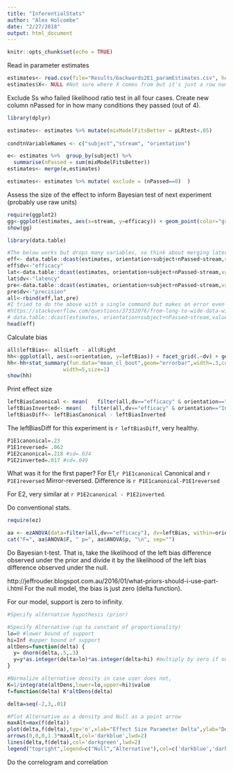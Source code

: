 ```yaml
---
title: "InferentialStats"
author: "Alex Holcombe"
date: "2/27/2018"
output: html_document
---
```


```r
knitr::opts_chunk$set(echo = TRUE)
```

Read in parameter estimates

```r

estimates<- read.csv(file="Results/backwards2E1_paramEstimates.csv", header=TRUE, sep=",")
estimates$X<- NULL #Not sure where X comes from but it's just a row number
```


Exclude Ss who failed likelihood ratio test in all four cases.
Create new column nPassed for in how many conditions they passed (out of 4).

```r
library(dplyr)

estimates<- estimates %>% mutate(mixModelFitsBetter = pLRtest<.05)
                       
condtnVariableNames <- c("subject","stream", "orientation")  

e<- estimates %>%  group_by(subject) %>%
  summarise(nPassed = sum(mixModelFitsBetter)) 
estimates<- merge(e,estimates) 

estimates<- estimates %>% mutate( exclude = (nPassed==0)  )
```


Assess the size of the effect to inform Bayesian test of next experiment (probably use raw units)

```r
require(ggplot2)
gg<-ggplot(estimates, aes(x=stream, y=efficacy)) + geom_point(color="grey") + stat_summary(fun.y="mean",geom="point",size=4, alpha=.5)
show(gg)

library(data.table)

#The below works but drops many variables, so think about merging later
eff<- data.table::dcast(estimates, orientation+subject+nPassed~stream,value.var="efficacy")
eff$dv<-"efficacy"
lat<-data.table::dcast(estimates, orientation+subject+nPassed~stream,value.var="latency") 
lat$dv<-"latency"
pre<-data.table::dcast(estimates, orientation+subject+nPassed~stream,value.var="precision") 
pre$dv<-"precision"
all<-rbind(eff,lat,pre)
#I tried to do the above with a single command but makes an error even though StackOverflow example works
#https://stackoverflow.com/questions/37332076/from-long-to-wide-data-with-multiple-columns/37332345
# data.table::dcast(estimates, orientation+subject+nPassed~stream,value.var=c("efficacy","latency"))
head(eff)
```


Calculate bias
```r
all$leftBias<- all$Left - all$Right
hh<-ggplot(all, aes(x=orientation, y=leftBias)) + facet_grid(.~dv) + geom_point(color="grey") + stat_summary(fun.y="mean",geom="point",size=4, alpha=.5)
hh<-hh+stat_summary(fun.data="mean_cl_boot",geom="errorbar",width=.3,conf.int=.95,
                  width=5,size=1) 
show(hh)
```

Print effect size
```r
leftBiasCanonical <- mean(   filter(all,dv=="efficacy" & orientation=="Canonical")$leftBias  )
leftBiasInverted<- mean(   filter(all,dv=="efficacy" & orientation=="Inverted")$leftBias  )
leftBiasDiff<- leftBiasCanonical - leftBiasInverted
```

The leftBiasDiff for this experiment is `r leftBiasDiff`, very healthy.


```r
P1E1canonical=.23
P1E1reversed= .062
P1E2canonical=.218 #sd=.034
P1E2inverted=.017 #sd=.049
```

What was it for the first paper? For E1,`r P1E1canonical`  Canonical and 
`r P1E1reversed` Mirror-reversed. Difference is `r P1E1canonical-P1E1reversed`

For E2, very similar at `r P1E2canonical - P1E2inverted`.

Do conventional stats.
```r

require(ez)

aa <- ezANOVA(data=filter(all,dv=="efficacy"), dv=leftBias, within=orientation, wid=subject)
cat("F=", aa$ANOVA$F, " p=", aa$ANOVA$p, "\n", sep="")

```

Do Bayesian t-test. That is, take the likelihood of the left bias difference observed under the prior and divide it by the likelihood of the left bias difference observed under the null.

http://jeffrouder.blogspot.com.au/2016/01/what-priors-should-i-use-part-i.html
For the null model, the bias is just zero (delta function).

For our model, support is zero to infinity. 
```r

#Specify alternative hypothesis (prior)

#Specify Alternative (up to constant of proportionality)
lo=0 #lower bound of support
hi=Inf #upper bound of support
altDens=function(delta) {
  y= dnorm(delta,.5,.3)
  y=y*as.integer(delta>lo)*as.integer(delta<hi) #multiply by zero if outside of support
}

#Normalize alternative density in case user does not, 
K=1/integrate(altDens,lower=lo,upper=hi)$value
f=function(delta) K*altDens(delta)

delta=seq(-2,3,.01)

#Plot Alternative as a density and Null as a point arrow
maxAlt=max(f(delta))
plot(delta,f(delta),typ='n',xlab="Effect Size Parameter Delta",ylab="Density",ylim=c(0,1.4*maxAlt),main="Models")
arrows(0,0,0,1.3*maxAlt,col='darkblue',lwd=2)
lines(delta,f(delta),col='darkgreen',lwd=2)
legend("topright",legend=c("Null","Alternative"),col=c('darkblue','darkgreen'),lwd=2)


```

Do the correlogram and correlation